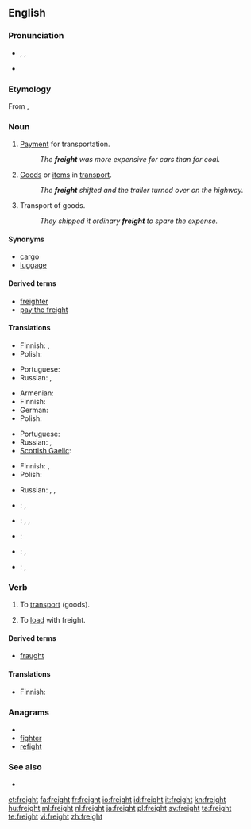 ==English==

===Pronunciation===
* {{enPR|frāt}}, {{IPA|/freɪt/}}, {{SAMPA|/freIt/}}
* {{rhymes|eɪt}}

===Etymology===
From {{etyl|dum}} {{term|vracht|lang=dum}}, {{etyl|gml}} {{term|vrecht||cost of transport}}

===Noun===
{{en-noun|-}}

# [[payment|Payment]] for transportation.
#: ''The '''freight''' was more expensive for cars than for coal.''
# [[goods|Goods]] or [[item]]s in [[transport]].
#: ''The '''freight''' shifted and the trailer turned over on the highway.''
# Transport of goods.
#: ''They shipped it ordinary '''freight''' to spare the expense.''

====Synonyms====
* [[cargo]]
* [[luggage]]

====Derived terms====
* [[freighter]]
* [[pay the freight]]

====Translations====
{{trans-top|payment for transportation}}
* Finnish: {{t-|fi|kuljetusmaksu}}, {{t-|fi|rahtimaksu}}
* Polish: {{t-|pl|fracht|m}}
{{trans-mid}}
* Portuguese: {{t+|pt|frete|m}}
* Russian: {{t|ru|фрахт|m|tr=fraxt|sc=Cyrl}}, {{t|ru|плата за провоз|f|tr=pláta za provóz|sc=Cyrl}}
{{trans-bottom}}

{{trans-top|goods}}
* Armenian: {{t+|hy|բեռ|tr=beṙ}}
* Finnish: {{t-|fi|rahtitavara}}
* German: {{t+|de|Fracht|f}}
* Polish: {{t-|pl|fracht|m}}
{{trans-mid}}
* Portuguese: {{t+|pt|carga|f}}
* Russian: {{t|ru|груз|m|tr=gruz|sc=Cyrl}}, {{t|ru|фрахт|m|tr=fraxt|sc=Cyrl}}
* [[Scottish Gaelic]]: {{t-|gd|luchd|m|xs=Scottish Gaelic}}
{{trans-bottom}}

{{trans-top|transport of goods}}
* Finnish: {{t-|fi|kuljetus}}, {{t-|fi|rahti}}
* Polish: {{t-|pl|fracht|m}}
{{trans-mid}}
* Russian: {{t|ru|перевозка|f|tr=perevózka|sc=Cyrl}}, {{t|ru|фрахт|m|tr=fraxt|sc=Cyrl}}, {{t|ru|транспортировка|f|tr=transportiróvka|sc=Cyrl}}
{{trans-bottom}}

{{checktrans-top}}
* {{ttbc|Dutch}}: {{t-|nl|vracht|g=f}}, {{t+|nl|cargo|g=f}}
* {{ttbc|Esperanto}}: {{t|eo|ŝarĝo|xs=Esperanto}}, {{t-|eo|kargo|xs=Esperanto}}, {{t|eo|frajto|xs=Esperanto}}
* {{ttbc|French}}: {{t+|fr|cargo|g=m}}
{{checktrans-mid}}
* {{ttbc|Indonesian}}: {{t|id|muat|alt=muatan|xs=Indonesian}}, {{t-|id|kargo|xs=Indonesian}}
* {{ttbc|Korean}}: {{t+|ko|짐|tr=jim|sc=Hang}}, {{t|ko|바리|tr=bari|sc=Hang}}
{{checktrans-bottom}}

===Verb===
{{en-verb}}

# {{transitive}} To [[transport]] (goods).
# To [[load]] with freight.

====Derived terms====
* [[fraught]]

====Translations====
{{trans-top|to transport goods}}
* Finnish: {{t-|fi|rahdata}}
{{trans-mid}}
{{trans-bottom}}

{{trans-top|to load with freight}}
{{trans-mid}}
{{trans-bottom}}

===Anagrams===
* {{alphagram|efghirt}}
* [[fighter#English|fighter]]
* [[refight#English|refight]]

===See also===
* {{Wikisource1911Enc Citation|Freight}}

[[et:freight]]
[[fa:freight]]
[[fr:freight]]
[[io:freight]]
[[id:freight]]
[[it:freight]]
[[kn:freight]]
[[hu:freight]]
[[ml:freight]]
[[nl:freight]]
[[ja:freight]]
[[pl:freight]]
[[sv:freight]]
[[ta:freight]]
[[te:freight]]
[[vi:freight]]
[[zh:freight]]